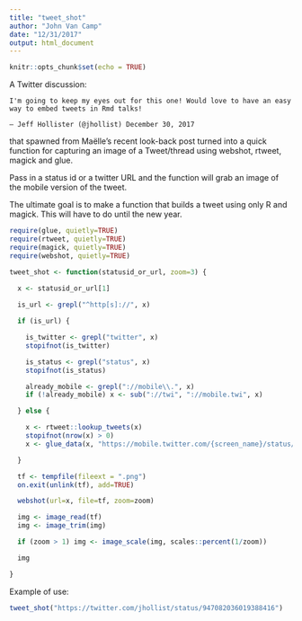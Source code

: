 ```yaml
---
title: "tweet_shot"
author: "John Van Camp"
date: "12/31/2017"
output: html_document
---
```


```r
knitr::opts_chunk$set(echo = TRUE)
```

A Twitter discussion:

    I'm going to keep my eyes out for this one! Would love to have an easy way to embed tweets in Rmd talks!

    — Jeff Hollister (@jhollist) December 30, 2017

that spawned from Maëlle’s recent look-back post turned into a quick function for capturing an image of a Tweet/thread using webshot, rtweet, magick and glue.

Pass in a status id or a twitter URL and the function will grab an image of the mobile version of the tweet.

The ultimate goal is to make a function that builds a tweet using only R and magick. This will have to do until the new year.

```r

require(glue, quietly=TRUE)
require(rtweet, quietly=TRUE)
require(magick, quietly=TRUE)
require(webshot, quietly=TRUE)

tweet_shot <- function(statusid_or_url, zoom=3) {
  
  x <- statusid_or_url[1]

  is_url <- grepl("^http[s]://", x)

  if (is_url) {

    is_twitter <- grepl("twitter", x)
    stopifnot(is_twitter)

    is_status <- grepl("status", x)
    stopifnot(is_status)

    already_mobile <- grepl("://mobile\\.", x)
    if (!already_mobile) x <- sub("://twi", "://mobile.twi", x)

  } else {

    x <- rtweet::lookup_tweets(x)
    stopifnot(nrow(x) > 0)
    x <- glue_data(x, "https://mobile.twitter.com/{screen_name}/status/{status_id}")

  }

  tf <- tempfile(fileext = ".png")
  on.exit(unlink(tf), add=TRUE)

  webshot(url=x, file=tf, zoom=zoom)

  img <- image_read(tf)
  img <- image_trim(img)

  if (zoom > 1) img <- image_scale(img, scales::percent(1/zoom))

  img

}

```

Example of use:
```r
tweet_shot("https://twitter.com/jhollist/status/947082036019388416")
```
